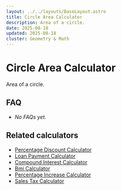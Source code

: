 ```yaml
---
layout: ../../layouts/BaseLayout.astro
title: Circle Area Calculator
description: Area of a circle.
date: 2025-08-18
updated: 2025-08-18
cluster: Geometry & Math
---
```




# Circle Area Calculator

Area of a circle.

<!-- ad-slot: top -->
<Calculator schema={schema} />

## FAQ

- _No FAQs yet._

## Related calculators
- [Percentage Discount Calculator](/calculators/percentage-discount-calculator/)
- [Loan Payment Calculator](/calculators/loan-payment-calculator/)
- [Compound Interest Calculator](/calculators/compound-interest-calculator/)
- [Bmi Calculator](/calculators/bmi-calculator/)
- [Percentage Increase Calculator](/calculators/percentage-increase-calculator/)
- [Sales Tax Calculator](/calculators/sales-tax-calculator/)

<!-- ad-slot: bottom -->
